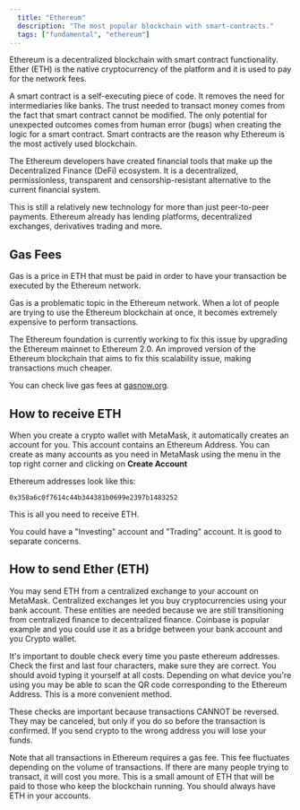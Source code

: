 ```yaml
---
  title: "Ethereum"
  description: "The most popular blockchain with smart-contracts."
  tags: ["fundamental", "ethereum"]
---
```


Ethereum is a decentralized blockchain with smart contract functionality. Ether (ETH) is the native cryptocurrency of the platform and it is used to pay for the network fees.

A smart contract is a self-executing piece of code. It removes the need for intermediaries like banks. The trust needed to transact money comes from the fact that smart contract cannot be modified. The only potential for unexpected outcomes comes from human error (bugs) when creating the logic for a smart contract. Smart contracts are the reason why Ethereum is the most actively used blockchain.

The Ethereum developers have created financial tools that make up the Decentralized Finance (DeFi) ecosystem. It is a decentralized, permissionless, transparent and censorship-resistant alternative to the current financial system.

This is still a relatively new technology for more than just peer-to-peer payments. Ethereum already has lending platforms, decentralized exchanges, derivatives trading and more.

## Gas Fees

Gas is a price in ETH that must be paid in order to have your transaction be executed by the Ethereum network.

Gas is a problematic topic in the Ethereum network. When a lot of people are trying to use the Ethereum blockchain at once, it becomes extremely expensive to perform transactions.

The Ethereum foundation is currently working to fix this issue by upgrading the Ethereum mainnet to Ethereum 2.0. An improved version of the Ethereum blockchain that aims to fix this scalability issue, making transactions much cheaper.

You can check live gas fees at [gasnow.org](https://www.gasnow.org).

## How to receive ETH

When you create a crypto wallet with MetaMask, it automatically creates an account for you. This account contains an Ethereum Address. You can create as many accounts as you need in MetaMask using the menu in the top right corner and clicking on **Create Account**

Ethereum addresses look like this:

```
0x358a6c0f7614c44b344381b0699e2397b1483252
```

This is all you need to receive ETH.

You could have a "Investing" account and "Trading" account. It is good to separate concerns.

## How to send Ether (ETH)

You may send ETH from a centralized exchange to your account on MetaMask. Centralized exchanges let you buy cryptocurrencies using your bank account. These entities are needed because we are still transitioning from centralized finance to decentralized finance. Coinbase is popular example and you could use it as a bridge between your bank account and you Crypto wallet.

It's important to double check every time you paste ethereum addresses. Check the first and last four characters, make sure they are correct. You should avoid typing it yourself at all costs. Depending on what device you're using you may be able to scan the QR code corresponding to the Ethereum Address. This is a more convenient method.

These checks are important because transactions CANNOT be reversed. They may be canceled, but only if you do so before the transaction is confirmed. If you send crypto to the wrong address you will lose your funds.

Note that all transactions in Ethereum requires a gas fee. This fee fluctuates depending on the volume of transactions. If there are many people trying to transact, it will cost you more. This is a small amount of ETH that will be paid to those who keep the blockchain running. You should always have ETH in your accounts.
